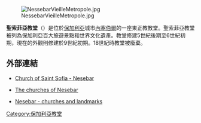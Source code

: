 [[Image:NessebarVieilleMetropole.jpg|right]]

'''聖索菲亞教堂'''（{{lang-bg| Църква Света София}}）是位於[[保加利亞|保加利亞]]城市[[內塞伯爾|內塞伯爾]]的一座東正教教堂。聖索菲亞教堂被列為保加利亞百大旅遊景點和世界文化遺產。教堂修建5世紀後期至6世紀初期，現在的外觀則修建於9世紀初期。18世紀時教堂被廢棄。
== 外部連結 ==
*{{Bg icon}} [http://www.ancient-nessebar.com/html/main_bg.php?menu=sights_sofia Church of Saint Sofia - Nesebar] {{Wayback|url=http://www.ancient-nessebar.com/html/main_bg.php?menu=sights_sofia |date=20190506224852 }}
*{{Bg icon}} [https://web.archive.org/web/20091123181238/http://www.marinapalacebg.com/index.php?r=62 The churches of Nesebar]
*{{Bg icon}} [http://www.pravoslavieto.com/hramove/nesebar/tsarkvi.htm#%D1%85%D1%80%D0%B0%D0%BC%D0%BE%D0%B2%D0%B5 Nesebar - churches and landmarks] {{Wayback|url=http://www.pravoslavieto.com/hramove/nesebar/tsarkvi.htm#%D1%85%D1%80%D0%B0%D0%BC%D0%BE%D0%B2%D0%B5 |date=20190917193847 }}
[[Category:保加利亞教堂|Category:保加利亞教堂]]